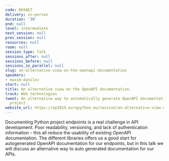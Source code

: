 ```yaml
---
code: DH3AE7
delivery: in-person
duration: '30'
end: null
level: intermediate
next_session: null
prev_session: null
resources: null
room: null
session_type: Talk
sessions_after: null
sessions_before: null
sessions_in_parallel: null
slug: an-alternative-view-on-the-openapi-documentation
speakers:
- maxim-danilov
start: null
title: An alternative view on the OpenAPI documentation.
track: Web technologies
tweet: An alternative way to automatically generate OpenAPI documentation for your
  project.
website_url: https://ep2024.europython.eu/session/an-alternative-view-on-the-openapi-documentation
---
```


Documenting Python project endpoints is a real challenge in API development. Poor readability, versioning, and lack of authentication information - this all reduce the usability of existing OpenAPI documentation. The different libraries offers us a good start for autogenerated OpenAPI documentation for our endpoints, but in this talk we will discuss an alternative way to auto generated documentation for our APIs.
